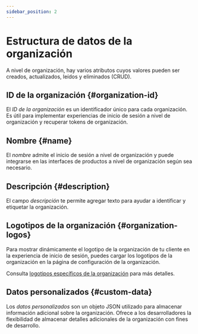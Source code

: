 ```yaml
---
sidebar_position: 2
---
```


# Estructura de datos de la organización

A nivel de organización, hay varios atributos cuyos valores pueden ser creados, actualizados, leídos y eliminados (CRUD).

## ID de la organización \{#organization-id}

El _ID de la organización_ es un identificador único para cada organización. Es útil para implementar experiencias de inicio de sesión a nivel de organización y recuperar tokens de organización.

## Nombre \{#name}

El _nombre_ admite el inicio de sesión a nivel de organización y puede integrarse en las interfaces de productos a nivel de organización según sea necesario.

## Descripción \{#description}

El campo _descripción_ te permite agregar texto para ayudar a identificar y etiquetar la organización.

## Logotipos de la organización \{#organization-logos}

Para mostrar dinámicamente el logotipo de la organización de tu cliente en la experiencia de inicio de sesión, puedes cargar los logotipos de la organización en la página de configuración de la organización.

Consulta [logotipos específicos de la organización](/customization/match-your-brand/#organization-specific-logos) para más detalles.

## Datos personalizados \{#custom-data}

Los _datos personalizados_ son un objeto JSON utilizado para almacenar información adicional sobre la organización. Ofrece a los desarrolladores la flexibilidad de almacenar detalles adicionales de la organización con fines de desarrollo.
